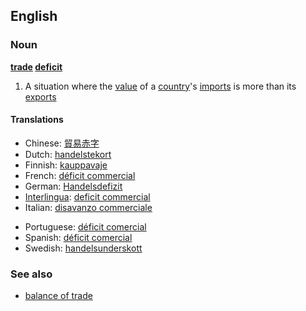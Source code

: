 ==English==

===Noun===
'''[[trade]] [[deficit]]'''

# A situation where the [[value]] of a [[country]]'s [[import]]s is more than its [[export]]s

====Translations====
{{top}}
*Chinese: [[貿易赤字]]
*Dutch: [[handelstekort]] {{n}}
*Finnish: [[kauppavaje]]
*French: [[déficit commercial]] {{m}}
*German: [[Handelsdefizit]] {{n}}
*[[Interlingua]]: [[deficit commercial]]
*Italian: [[disavanzo commerciale]]
{{mid}}
*Portuguese: [[déficit comercial]]
*Spanish: [[déficit comercial]] {{m}}
*Swedish: [[handelsunderskott]]
{{bottom}}

===See also===
*[[balance of trade]]